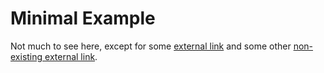 # Minimal Example

Not much to see here, except for some [external
link](https://endoftheinter.net/) and some other [non-existing external
link](http://foobar.example.org).
